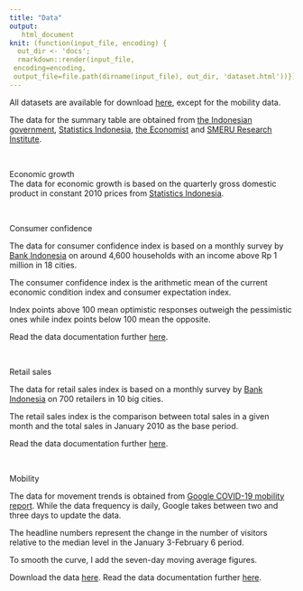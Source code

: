```yaml
---
title: "Data"
output: 
   html_document
knit: (function(input_file, encoding) {
  out_dir <- 'docs';
  rmarkdown::render(input_file,
 encoding=encoding,
 output_file=file.path(dirname(input_file), out_dir, 'dataset.html'))})
---
```


All datasets are available for download [here](https://github.com/dzulfiqarfr/indonesia-recovery-tracker/tree/main/data), except for the mobility data.

The data for the summary table are obtained from [the Indonesian government](https://www.thejakartapost.com/news/2020/06/22/govt-expects-unemployment-to-worsen-continue-into-next-year.html), [Statistics Indonesia](https://bps.go.id), [the Economist](https://www.economist.com/economic-and-financial-indicators/2018/03/20/economic-and-financial-indicators) and [SMERU Research Institute](https://smeru.or.id/id/content/dampak-pandemi-covid-19-terhadap-kemiskinan-estimasi-bagi-indonesia).

<br>  

<div class="panel panel-default">
  <div class="panel-heading">Economic growth</div>
  <div class="panel-body">  
The data for economic growth is based on the quarterly gross domestic product in constant 2010 prices from [Statistics Indonesia](https://bps.go.id/indicator/169/108/1/-seri-2010-laju-pertumbuhan-pdb-seri-2010-menurut-pengeluaran.html). 
  </div>
</div>

<br>

<div class="panel panel-default">
  <div class="panel-heading">Consumer confidence</div>
  <div class="panel-body">  
The data for consumer confidence index is based on a monthly survey by [Bank Indonesia](https://www.bi.go.id/id/publikasi/survei/konsumen/Default.aspx) on around 4,600 households with an income above Rp 1 million in 18 cities.  

The consumer confidence index is the arithmetic mean of the current economic condition index and consumer expectation index.  

Index points above 100 mean optimistic responses outweigh the pessimistic ones while index points below 100 mean the opposite.  

Read the data documentation further [here](https://www.bi.go.id/id/statistik/metadata/survei/Documents/1-Metadata-SK-2016.pdf).  
  </div>
</div>

<br>

<div class="panel panel-default">
  <div class="panel-heading">Retail sales</div>
  <div class="panel-body">  
The data for retail sales index is based on a monthly survey by [Bank Indonesia](https://www.bi.go.id/id/publikasi/survei/penjualan-eceran/Default.aspx) on 700 retailers in 10 big cities.  

The retail sales index is the comparison between total sales in a given month and the total sales in January 2010 as the base period.  

Read the data documentation further [here](https://www.bi.go.id/id/statistik/metadata/survei/Documents/4-Metadata-SPE-2016.pdf).  
  </div>
</div>

<br>  

<div class="panel panel-default">
  <div class="panel-heading">Mobility</div>
  <div class="panel-body">  
The data for movement trends is obtained from [Google COVID-19 mobility report](https://www.google.com/covid19/mobility/index.html?hl=en). While the data frequency is daily, Google takes between two and three days to update the data.  

The headline numbers represent the change in the number of visitors relative to the median level in the January 3-February 6 period.

To smooth the curve, I add the seven-day moving average figures.

Download the data [here](https://www.gstatic.com/covid19/mobility/Global_Mobility_Report.csv). Read the data documentation further [here](https://www.google.com/covid19/mobility/data_documentation.html?hl=en).  
  </div>
</div>